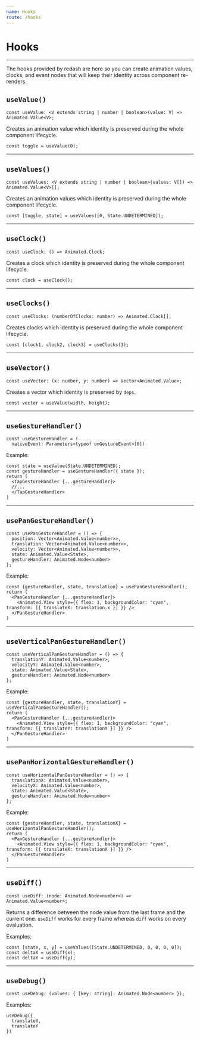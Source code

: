 ```yaml
---
name: Hooks
route: /hooks
---
```


# Hooks

---

The hooks provided by redash are here so you can create animation values, clocks, and event nodes that will keep their identity across component re-renders.


## `useValue()`

```tsx
const useValue: <V extends string | number | boolean>(value: V) => Animated.Value<V>;
```

Creates an animation value which identity is preserved during the whole component lifecycle.

```tsx
const toggle = useValue(0);
```

---

## `useValues()`

```tsx
const useValues: <V extends string | number | boolean>(values: V[]) => Animated.Value<V>[];
```

Creates an animation values which identity is preserved during the whole component lifecycle.

```tsx
const [toggle, state] = useValues([0, State.UNDETERMINED]);
```

---

## `useClock()`

```tsx
const useClock: () => Animated.Clock;
```

Creates a clock which identity is preserved during the whole component lifecycle.

```tsx
const clock = useClock();
```

---

## `useClocks()`

```tsx
const useClocks: (numberOfClocks: number) => Animated.Clock[];
```

Creates clocks which identity is preserved during the whole component lifecycle.

```tsx
const [clock1, clock2, clock3] = useClocks(3);
```
---

## `useVector()`

```tsx
const useVector: (x: number, y: number) => Vector<Animated.Value>;
```

Creates a vector which identity is preserved by `deps`.

```tsx
const vector = useValue(width, height);
```

---

## `useGestureHandler()`

```tsx
const useGestureHandler = (
  nativeEvent: Parameters<typeof onGestureEvent>[0])
```

Example:

```tsx
const state = useValue(State.UNDETERMINED);
const gestureHandler = useGestureHandler({ state });
return (
  <TapGestureHandler {...gestureHandler}>
  //...
  </TapGestureHandler>
)
```

---

## `usePanGestureHandler()`

```tsx
const usePanGestureHandler = () => {
  position: Vector<Animated.Value<number>>,
  translation: Vector<Animated.Value<number>>,
  velocity: Vector<Animated.Value<number>>,
  state: Animated.Value<State>,
  gestureHandler: Animated.Node<number>
};
```


Example:

```tsx
const {gestureHandler, state, translation} = usePanGestureHandler();
return (
  <PanGestureHandler {...gestureHandler}>
    <Animated.View style={{ flex: 1, backgroundColor: "cyan", transform: [{ translateX: translation.x }] }} />
  </PanGestureHandler>
)
```

---

## `useVerticalPanGestureHandler()`

```tsx
const useVerticalPanGestureHandler = () => {
  translationY: Animated.Value<number>,
  velocityY: Animated.Value<number>,
  state: Animated.Value<State>,
  gestureHandler: Animated.Node<number>
};
```

Example:

```tsx
const {gestureHandler, state, translationY} = useVerticalPanGestureHandler();
return (
  <PanGestureHandler {...gestureHandler}>
    <Animated.View style={{ flex: 1, backgroundColor: "cyan", transform: [{ translateY: translationY }] }} />
  </PanGestureHandler>
)
```

---

## `usePanHorizontalGestureHandler()`

```tsx
const useHorizontalPanGestureHandler = () => {
  translationX: Animated.Value<number>,
  velocityX: Animated.Value<number>,
  state: Animated.Value<State>,
  gestureHandler: Animated.Node<number>
};
```

Example:

```tsx
const {gestureHandler, state, translationX} = useHorizontalPanGestureHandler();
return (
  <PanGestureHandler {...gestureHandler}>
    <Animated.View style={{ flex: 1, backgroundColor: "cyan", transform: [{ translateX: translationX }] }} />
  </PanGestureHandler>
)
```

---

## `useDiff()`

```tsx
const useDiff: (node: Animated.Node<number>) => Animated.Value<number>;
```

Returns a difference between the node value from the last frame and the current one.
`useDiff` works for every frame whereas `diff` works on every evaluation.

Examples:

```tsx
const [state, x, y] = useValues([State.UNDETERMINED, 0, 0, 0, 0]);
const deltaX = useDiff(x);
const deltaY = useDiff(y);
```

---

## `useDebug()`

```tsx
const useDebug: (values: { [key: string]: Animated.Node<number> });
```

Examples:

```tsx
useDebug({
  translateX,
  translateY
})
```